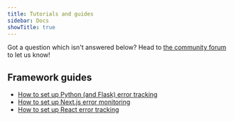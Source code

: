 ```yaml
---
title: Tutorials and guides
sidebar: Docs
showTitle: true
---
```


Got a question which isn't answered below? Head to [the community forum](/questions) to let us know!

## Framework guides

- [How to set up Python (and Flask) error tracking](/tutorials/python-error-tracking)
- [How to set up Next.js error monitoring](/tutorials/nextjs-error-monitoring)
- [How to set up React error tracking](/tutorials/react-error-tracking)
